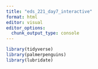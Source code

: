 ```yaml
---
title: "eds_221_day7_interactive"
format: html
editor: visual
editor_options: 
  chunk_output_type: console
---
```

```r
library(tidyverse)
library(palmerpenguins)
library(lubridate)
```

